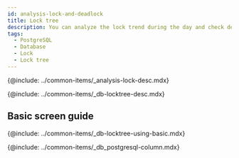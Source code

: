 ```yaml
---
id: analysis-lock-and-deadlock
title: Lock tree
description: You can analyze the lock trend during the day and check deadlocked queries.
tags:
  - PostgreSQL
  - Database
  - Lock
  - Lock tree
---
```



<!-- Overview-->

{@include: ../common-items/_analysis-lock-desc.mdx} 

<!-- 락트리-->

{@include: ../common-items/_db-locktree-desc.mdx} 

## Basic screen guide

{@include: ../common-items/_db-locktree-using-basic.mdx}

<!-- 락트리 컬럼 정보-->

{@include: ../common-items/_db_postgresql-column.mdx}
